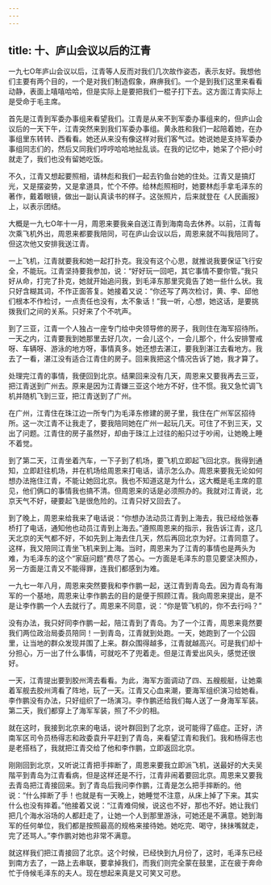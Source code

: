 ```yaml
---
---
---
```

title: 十、庐山会议以后的江青
---



一九七O年庐山会议以后，江青等人反而对我们几次故作姿态，表示友好。我想他们主要有两个目的，一个是对我们制造假象，麻痹我们。一个是到我们这里来看看动静，表面上嘻嘻哈哈，但是实际上是要把我们一棍子打下去。这方面江青实际上是受命于毛主席。

首先是江青到军委办事组来看望我们。江青是从来不到军委办事组来的，但庐山会议后的一天下午，江青突然来到我们军委办事组。黄永胜和我们一起陪着她，在办事组里东转转、西看看。她还从来没有像这样对我们客气过。她说她是支持军委办事组同志们的，然后又同我们哼哼哈哈地扯乱谈。在我的记忆中，她呆了个把小时就走了，我们也没有留她吃饭。

不久，江青又想起要照相，请林彪和我们一起去钓鱼台她的住处。江青又是搞灯光，又是摆姿势，又是拿道具，忙个不停。给林彪照相时，她要林彪手拿毛泽东的著作，戴着眼镜，做出一副认真读书的样子。这张照片，后来就登在《人民画报》上，以表示团结。

大概是一九七O年十一月，周恩来要我亲自送江青到海南岛去休养。以前，江青每次乘飞机外出，周恩来都要我陪同，可在庐山会议以后，周恩来就不叫我陪同了。但这次他又安排我送江青。

一上飞机，江青就要我和她一起打扑克。我没有这个心思，就推说我要保证飞行安全，不能玩。江青坚持要我参加，说：“好好玩一回吧，其它事情不要你管。”我只好从命，打完了扑克，她就开始追问我，到毛泽东那里究竟告了她一些什么状。我只好含糊其词，不作正面答复。她接着又说：“你还写了两次检讨，黄、李、邱他们根本不作检讨，一点责任也没有，太不象话！”我一听，心想，她这话，是要挑拨我们之间的关系。只好来了个不吭声。

到了三亚，江青一个人独占一座专门给中央领导修的房子，我则住在海军招待所。一天之内，江青要我到她那里去好几次，一会儿这个，一会儿那个，什么安排警戒呀、车辆呀、游泳的地方呀，事情真多。她还想去湛江，要我到湛江去看地方。我去了一看，湛江没有适合江青住的房子。回来我把这个情况告诉了她，我才算了。

处理完江青的事情，我便回到北京。结果回来没有几天，周恩来又要我再去三亚，把江青送到广州去。原来是因为江青嫌三亚这个地方不好，住不惯。我又急忙调飞机并随机飞到三亚，把江青送到了广州。

在广州，江青住在珠江边一所专门为毛泽东修建的房子里，我住在广州军区招待所。这一次江青不让我走了，要我陪同她在广州一起玩几天。可住了不到三天，又出了问题。江青住的房子虽然好，却由于珠江上过往的船只过于吵闹，让她晚上睡不着觉。

到了第二天，江青坐着汽车，一下子到了机场，要飞机立即起飞回北京。我得到通知，立即赶往机场，并在机场给周恩来打电话，请示怎么办。周恩来要我无论如何想办法拖住江青，不能让她回北京。我也不知道这是为什么，这大概是毛主席的意见，他们俩口的事情我也搞不清。但周恩来的话是必须照办的。我就对江青说，北京天气不好，硬要起飞是很危险的。江青只好又回去了。

到了晚上，周恩来给我来了电话说：“你想办法动员江青到上海去，我已经给张春桥打了电话，通知他也动员江青到上海去。”遵照周恩来的指示，我告诉江青，这几天北京的天气都不好，不如先到上海去住几天，然后再回北京为好。江青同意了。这样，我又陪同江青坐飞机来到上海。当时，周恩来为了江青的事情也是两头为难，为毛泽东的这个“家庭问题”费尽了苦心。一方面是毛泽东的意见要坚决照办，另一方面是江青又不能得罪，连我们都感到为难。

一九七一年八月，周恩来突然要我和李作鹏一起，送江青到青岛去。因为青岛有海军的一个基地，周恩来让李作鹏去的目的是便于照顾江青。我向周恩来提出，是不是让李作鹏一个人去就行了。周恩来不同意，说：“你是管飞机的，你不去行吗？”

没有办法，我只好同李作鹏一起，陪江青到了青岛。为了一个江青，周恩来竟然要我们两位政治局委员陪同！一到青岛，江青就到处跑。一天，她跑到了一个公园里，让当地的群众发现并围了上来。群众围得越多，江青就越高兴。可是我们却十分担心，万一出了什么事情，可就吃不了兜着走。但是江青爱出风头，感觉还很好。

一天，江青提出要到胶州湾去看看。为此，海军方面调动了四、五艘舰艇，让她乘着军舰去胶州湾看了阵地，玩了一天。江青又心血来潮，要海军组织演习给她看。李作鹏没有办法，只好组织了一场演习。李作鹏还给我们每人送了一身海军军装。第二天，我们都穿上了海军军装，照了不少的相。

就在这时，我接到北京来的电话，说叶群回到了北京，说可能得了癌症。正好，济南军区司令员杨得志和政委袁升平赶到了青岛，来看望江青和我们。我和杨得志也是老搭档了，我就把江青交给了他和李作鹏，立即返回北京。

刚刚回到北京，又听说江青把手摔断了，周恩来要我立即派飞机，送最好的大夫吴階平到青岛为江青看病，但是这样还是不行，江青非闹着要回北京。周恩来又要我去青岛把江青接回来。到了青岛后我问李作鹏，江青是怎么把手摔断的。他说：“什么摔断了手！也就是有一天晚上，她睡觉不注意，从床上掉了下来。其实什么也没有摔着。”他接着又说：“江青难伺候，说这也不好，那也不好。她让我们把几个海水浴场的人都赶走了，让她一个人到那里游泳，可她还是不满意。她到海军的任何单位，我们都是按照最高的规格来接待她。她吃完、喝守，抺抺嘴就走，完了还骂人。”李作鹏对她也非常不满意。

就这样我们把江青接回了北京。这个时候，已经快到九月份了，这时，毛泽东已经到南方去了，一路上去串联，要拿掉我们，而我们则完全蒙在鼓里，正在疲于奔命忙于侍候毛泽东的夫人。现在想起来真是又可笑又可悲。